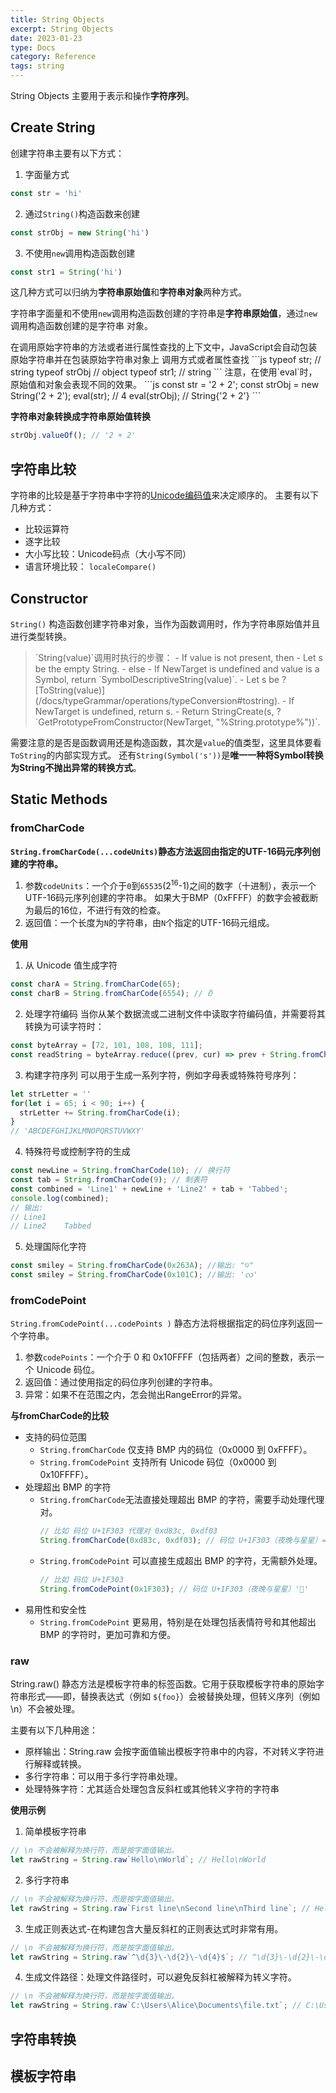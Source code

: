 ```yaml
---
title: String Objects
excerpt: String Objects
date: 2023-01-23
type: Docs
category: Reference
tags: string
---
```



String Objects 主要用于表示和操作**字符序列**。


## Create String

创建字符串主要有以下方式：

1. 字面量方式
```js
const str = 'hi'
```
2. 通过`String()`构造函数来创建
```js
const strObj = new String('hi')
```
3. 不使用`new`调用构造函数创建
```js
const str1 = String('hi')
```

这几种方式可以归纳为**字符串原始值**和**字符串对象**两种方式。

字符串字面量和不使用`new`调用构造函数创建的字符串是**字符串原始值**，通过`new`调用构造函数创建的是字符串
对象。

<Note>
  在调用原始字符串的方法或者进行属性查找的上下文中，JavaScript会自动包装原始字符串并在包装原始字符串对象上
  调用方式或者属性查找
  ```js
  typeof str; // string
  typeof strObj // object
  typeof str1; // string
  ```
</Note>

<Pitfall>
  注意，在使用`eval`时，原始值和对象会表现不同的效果。
  ```js
  const str = '2 + 2';
  const strObj = new String('2 + 2');
  eval(str); // 4
  eval(strObj); // String{'2 + 2'}
  ```
</Pitfall>

**字符串对象转换成字符串原始值转换**

```js
strObj.valueOf(); // '2 + 2'
```

## 字符串比较

字符串的比较是基于字符串中字符的[Unicode编码值](/docs/typeGrammar/other/unicode#码点)来决定顺序的。
主要有以下几种方式：
- 比较运算符
- 逐字比较
- 大小写比较：Unicode码点（大小写不同）
- 语言环境比较： `localeCompare()`



## Constructor

`String()` 构造函数创建字符串对象，当作为函数调用时，作为字符串原始值并且进行类型转换。

<Blockquote>
`String(value)`调用时执行的步骤：
  - If value is not present, then
    - Let s be the empty String.
  - else
    - If NewTarget is undefined and value is a Symbol, return `SymbolDescriptiveString(value)`.
    - Let s be ? [ToString(value)](/docs/typeGrammar/operations/typeConversion#tostring).
  - If NewTarget is undefined, return s.
  - Return StringCreate(s, ? `GetPrototypeFromConstructor(NewTarget, "%String.prototype%"))`.
</Blockquote>

需要注意的是否是函数调用还是构造函数，其次是`value`的值类型，这里具体要看`ToString`的内部实现方式。
还有`String(Symbol('s'))`是**唯一一种将Symbol转换为String不抛出异常的转换方式**。


## Static Methods

### fromCharCode

**`String.fromCharCode(...codeUnits)`静态方法返回由指定的UTF-16码元序列创建的字符串。**

1. 参数`codeUnits`：一个介于`0`到`65535`(2<sup>16</sup>-1)之间的数字（十进制），表示一个UTF-16码元序列创建的字符串。
如果大于BMP（0xFFFF）的数字会被截断为最后的16位，不进行有效的检查。
2. 返回值：一个长度为`N`的字符串，由`N`个指定的UTF-16码元组成。



**使用**

1. 从 Unicode 值生成字符

```js
const charA = String.fromCharCode(65);
const charB = String.fromCharCode(6554); // ᦚ
```

2. 处理字符编码
当你从某个数据流或二进制文件中读取字符编码值，并需要将其转换为可读字符时：

```js
const byteArray = [72, 101, 108, 108, 111];
const readString = byteArray.reduce((prev, cur) => prev + String.fromCharCode(cur), ''); // Hello
```

3. 构建字符序列
可以用于生成一系列字符，例如字母表或特殊符号序列：

```js
let strLetter = ''
for(let i = 65; i < 90; i++) {
  strLetter += String.fromCharCode(i);
}
// 'ABCDEFGHIJKLMNOPQRSTUVWXY'
```

4. 特殊符号或控制字符的生成

```js
const newLine = String.fromCharCode(10); // 换行符
const tab = String.fromCharCode(9); // 制表符
const combined = 'Line1' + newLine + 'Line2' + tab + 'Tabbed';
console.log(combined);
// 输出:
// Line1
// Line2    Tabbed
```

5. 处理国际化字符

```js
const smiley = String.fromCharCode(0x263A); //输出: "☺"
const smiley = String.fromCharCode(0x101C); //输出: 'လ'
```

### fromCodePoint

`String.fromCodePoint(...codePoints )` 静态方法将根据指定的码位序列返回一个字符串。

1. 参数`codePoints`：一个介于 0 和 0x10FFFF（包括两者）之间的整数，表示一个 Unicode 码位。
2. 返回值：通过使用指定的码位序列创建的字符串。
3. 异常：如果不在范围之内，怎会抛出RangeError的异常。

**与fromCharCode的比较**

- 支持的码位范围
  - `String.fromCharCode` 仅支持 BMP 内的码位（0x0000 到 0xFFFF）。
  - `String.fromCodePoint` 支持所有 Unicode 码位（0x0000 到 0x10FFFF）。
- 处理超出 BMP 的字符
  - `String.fromCharCode`无法直接处理超出 BMP 的字符，需要手动处理代理对。
    ```js
    // 比如 码位 U+1F303 代理对 0xd83c, 0xdf03
    String.fromCharCode(0xd83c, 0xdf03); // 码位 U+1F303（夜晚与星星）=== "\uD83C\uDF03"
    ```
  - `String.fromCodePoint` 可以直接生成超出 BMP 的字符，无需额外处理。
    ```js
    // 比如 码位 U+1F303
    String.fromCodePoint(0x1F303); // 码位 U+1F303（夜晚与星星）'🌃'
    ```
- 易用性和安全性
  - `String.fromCodePoint` 更易用，特别是在处理包括表情符号和其他超出 BMP 的字符时，更加可靠和方便。


### raw

String.raw() 静态方法是模板字符串的标签函数。它用于获取模板字符串的原始字符串形式——即，替换表达式（例如 `${foo}`）会被替换处理，但转义序列（例如 \n）不会被处理。

主要有以下几种用途：
- 原样输出：String.raw 会按字面值输出模板字符串中的内容，不对转义字符进行解释或转换。
- 多行字符串：可以用于多行字符串处理。
- 处理特殊字符：尤其适合处理包含反斜杠或其他转义字符的字符串

**使用示例**

1. 简单模板字符串
```js
// \n 不会被解释为换行符，而是按字面值输出。
let rawString = String.raw`Hello\nWorld`; // Hello\nWorld
```
2. 多行字符串
```js
// \n 不会被解释为换行符，而是按字面值输出。
let rawString = String.raw`First line\nSecond line\nThird line`; // Hello\nWorld
```
3. 生成正则表达式-在构建包含大量反斜杠的正则表达式时非常有用。
```js
// \n 不会被解释为换行符，而是按字面值输出。
let rawString = String.raw`^\d{3}\-\d{2}\-\d{4}$`; // ^\d{3}\-\d{2}\-\d{4}$
```
4. 生成文件路径：处理文件路径时，可以避免反斜杠被解释为转义字符。
```js
// \n 不会被解释为换行符，而是按字面值输出。
let rawString = String.raw`C:\Users\Alice\Documents\file.txt`; // C:\Users\Alice\Documents\file.txt
```


## 字符串转换
## 模板字符串